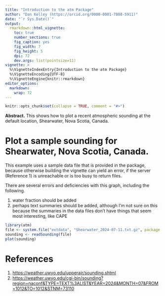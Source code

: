 ```yaml
---
title: "Introduction to the atm Package"
author: "Dan Kelley (https://orcid.org/0000-0001-7808-5911)"
date: "`r Sys.Date()`"
output:
  rmarkdown::html_vignette:
    toc: true
    number_sections: true
    fig_caption: yes
    fig_width: 7
    fig_height: 5
    dpi: 72
    dev.args: list(pointsize=11)
vignette: >
  %\VignetteIndexEntry{Introduction to the atm Package}
  %\VignetteEncoding{UTF-8}
  %\VignetteEngine{knitr::rmarkdown}
editor_options:
  markdown:
    wrap: 72
---
```



```r
knitr::opts_chunk$set(collapse = TRUE, comment = "#>")
```

**Abstract.** This shows how to plot a recent atmospheric sounding at the
default location, Shearwater, Nova Scotia, Canada.


# Plot a sample sounding for Shearwater, Nova Scotia, Canada.


This example uses a sample data file that is provided in the package, because
otherwise building the vignette can yield an error, if the server (Reference 1)
is unreachable or is too busy to return files.

There are several errors and deficiencies with this graph, including the following.

1. water fraction should be added
2. perhaps text summaries should be added, although I'm not sure on this
   because the summaries in the data files don't have things that seem most
   interesting, like CAPE

```r
library(atm)
file <- system.file("extdata", "Shearwater_2024-07-11.txt.gz", package = "atm")
sounding <- readSounding(file)
plot(sounding)
```

# References

1. <https://weather.uwyo.edu/upperair/sounding.shtml>
2. <https://weather.uwyo.edu/cgi-bin/sounding?region=naconf&TYPE=TEXT%3ALIST&YEAR=2024&MONTH=07&FROM=1012&TO=1012&STNM=73110>
